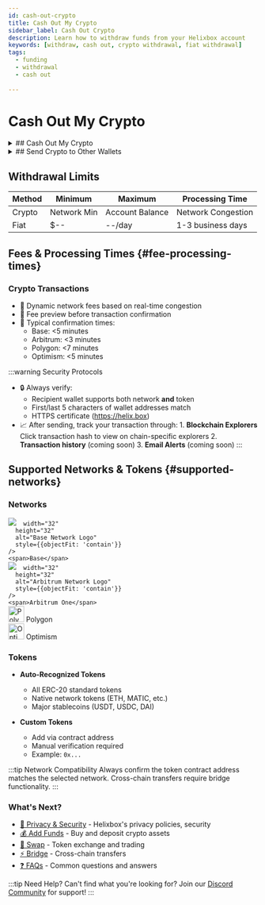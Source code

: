 ```yaml
---
id: cash-out-crypto
title: Cash Out My Crypto
sidebar_label: Cash Out Crypto
description: Learn how to withdraw funds from your Helixbox account
keywords: [withdraw, cash out, crypto withdrawal, fiat withdrawal]
tags:
  - funding
  - withdrawal
  - cash out
  
---
```


# Cash Out My Crypto

<details>
  <summary>
  ## Cash Out My Crypto
  </summary>
  Coming soon
</details>

<details>
  <summary>
    ## Send Crypto to Other Wallets
  </summary>

  Withdrawal Crypto from Heilxbox
  
  
  1. **Login** :Visit [https://helix.box/overview](https://helix.box/overview) using a desktop browser
  2. **Navigate to Send** : Click the **Send** button on the overview page, Or go directly to [https://helix.box/send](https://helix.box/send)
  3. **Select Asset**: Choose cryptocurrency and confirm network compatibility
  4. **Enter Details**: Specify amount (must exceed network minimum)
  5. **Enter Recipient**: Input recipient wallet address
  6. **Review & Confirm**:
     - Check [network fees](#fee-processing-times)
     - Verify processing time estimate
     - Submit transaction
  6. **Authentication**: (WalletConnect only) Sign transaction in connected wallet

![Withdraw from Exchange](../assets/funding/send.png)

</details>

## Withdrawal Limits

| Method  | Minimum     | Maximum          | Processing Time       |
|---------|-------------|------------------|-----------------------|
| Crypto  | Network Min | Account Balance  | Network Congestion    |
| Fiat    | $--        | --/day      | 1-3 business days     |

## Fees & Processing Times {#fee-processing-times}

### Crypto Transactions
- 🔹 Dynamic network fees based on real-time congestion
- 🔸 Fee preview before transaction confirmation
- 🔹 Typical confirmation times:
  - Base: \<5 minutes
  - Arbitrum: \<3 minutes
  - Polygon: \<7 minutes
  - Optimism: \<5 minutes

:::warning Security Protocols
  - 🔒 Always verify:
    - Recipient wallet supports both network **and** token
    - First/last 5 characters of wallet addresses match
    - HTTPS certificate (https://helix.box)
   - 📈 After sending, track your transaction through:
    1. **Blockchain Explorers** Click transaction hash to view on chain-specific explorers
    2. **Transaction history** (coming soon)
    3. **Email Alerts** (coming soon)
:::

## Supported Networks & Tokens {#supported-networks}

### Networks
<div style={{display: 'flex', flexDirection: 'column', gap: '12px', marginBottom: '24px'}}>
  <div style={{display: 'flex', alignItems: 'center', gap: '12px'}}>
    <img 
         src="https://helixbox-ui-dev.vercel.app/_next/image?url=https%3A%2F%2Fcoin-images.coingecko.com%2Fasset_platforms%2Fimages%2F131%2Flarge%2Fbase-network.png%3F1720533039&w=64&q=75&dpl=dpl_47wih5NBVEQx3mubAcjTSy18Q1AR" 

      width="32"
      height="32" 
      alt="Base Network Logo"
      style={{objectFit: 'contain'}}
    />
    <span>Base</span>
  </div>
  
  <div style={{display: 'flex', alignItems: 'center', gap: '12px'}}>
    <img 
         src="https://helixbox-ui-dev.vercel.app/_next/image?url=https%3A%2F%2Fcoin-images.coingecko.com%2Fasset_platforms%2Fimages%2F33%2Flarge%2FAO_logomark.png%3F1706606717&w=32&q=75&dpl=dpl_47wih5NBVEQx3mubAcjTSy18Q1AR" 

      width="32"
      height="32"
      alt="Arbitrum Network Logo"
      style={{objectFit: 'contain'}}
    />
    <span>Arbitrum One</span>
  </div>

  <div style={{display: 'flex', alignItems: 'center', gap: '12px'}}>
    <img 
src="https://helixbox-ui-dev.vercel.app/_next/image?url=https%3A%2F%2Fcoin-images.coingecko.com%2Fasset_platforms%2Fimages%2F15%2Flarge%2Fpolygon_pos.png%3F1706606645&w=64&q=75&dpl=dpl_47wih5NBVEQx3mubAcjTSy18Q1AR" 
      width="32"
      height="32"
      alt="Polygon Network Logo"
      style={{objectFit: 'contain'}}
    />
    <span>Polygon</span>
  </div>

  <div style={{display: 'flex', alignItems: 'center', gap: '12px'}}>
    <img 
    src="https://helixbox-ui-dev.vercel.app/_next/image?url=https%3A%2F%2Fcoin-images.coingecko.com%2Fasset_platforms%2Fimages%2F41%2Flarge%2Foptimism.png%3F1706606778&w=48&q=75&dpl=dpl_47wih5NBVEQx3mubAcjTSy18Q1AR"    
    width="32"
      height="32"
      alt="Optimism Network Logo"
      style={{objectFit: 'contain'}}
    />
    <span>Optimism</span>
  </div>
</div>

### Tokens
- **Auto-Recognized Tokens**
  - All ERC-20 standard tokens
  - Native network tokens (ETH, MATIC, etc.)
  - Major stablecoins (USDT, USDC, DAI)

- **Custom Tokens**
  - Add via contract address
  - Manual verification required
  - Example: `0x...` 

:::tip Network Compatibility
Always confirm the token contract address matches the selected network. Cross-chain transfers require bridge functionality.
:::

### What's Next?
- [🔐 Privacy & Security](/docs/introduction/privacy-security) - Helixbox's privacy policies, security
- [💰 Add Funds](/docs/funding/add-funds) - Buy and deposit crypto assets
- [🔄 Swap](/docs/swap) - Token exchange and trading
- [⚡ Bridge](/docs/bridge) - Cross-chain transfers
- [❓ FAQs](/docs/faqs/smart-wallet-faq) - Common questions and answers


:::tip Need Help?
Can't find what you're looking for? Join our [Discord Community](https://discord.gg/6XyyNGugdE) for support!
:::